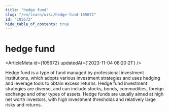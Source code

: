 ```yaml
---
title: "hedge fund"
slug: "/en/learn/wiki/hedge-fund-105672"
id: "105672"
hide_table_of_contents: true
---
```



# hedge fund

<ArticleMeta id={105672} updatedAt={'2023-11-04 08:20:21'} />
<div className='border-solid border-b border-t-0 my-4 border-[var(--ifm-color-gray-300)]' />

Hedge fund is a type of fund managed by professional investment institutions, which adopts various investment strategies and uses hedging and leverage tools to obtain excess returns. Hedge fund investment strategies are diverse, and can include stocks, bonds, commodities, foreign exchange and other types of assets. Hedge funds are usually aimed at high net worth investors, with high investment thresholds and relatively large risks and returns.
